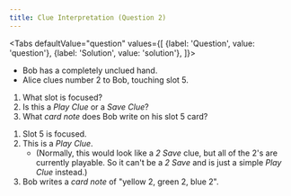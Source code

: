 ```yaml
---
title: Clue Interpretation (Question 2)
---
```



<BeginnersGuideProgress id="clue-interpretation-question-2" />

<Tabs
  defaultValue="question"
  values={[
    {label: 'Question', value: 'question'},
    {label: 'Solution', value: 'solution'},
  ]}>
<TabItem value="question">

- Bob has a completely unclued hand.
- Alice clues number 2 to Bob, touching slot 5.

1. What slot is focused?
1. Is this a _Play Clue_ or a _Save Clue_?
1. What _card note_ does Bob write on his slot 5 card?

</TabItem>
<TabItem value="solution">

1. Slot 5 is focused.
1. This is a _Play Clue_.
   - (Normally, this would look like a _2 Save_ clue, but all of the 2's are currently playable. So it can't be a _2 Save_ and is just a simple _Play Clue_ instead.)
1. Bob writes a _card note_ of "yellow 2, green 2, blue 2".

</TabItem>
</Tabs>

<ClueInterpretationQuestion2 />
